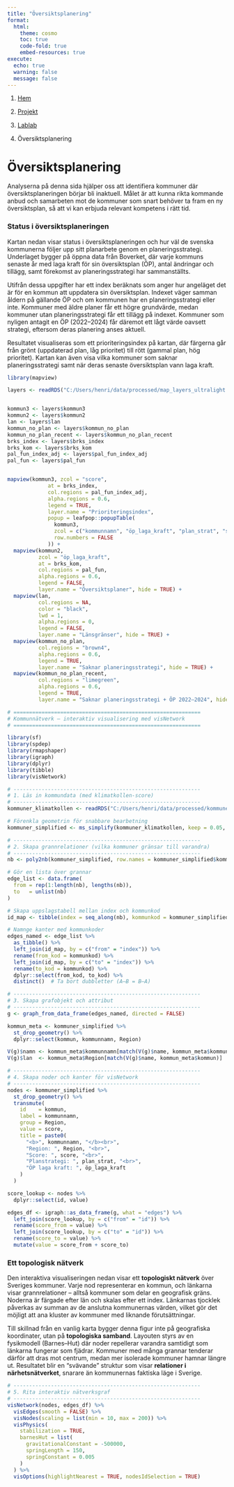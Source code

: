 ```yaml
---
title: "Översiktsplanering"
format:
  html:
    theme: cosmo
    toc: true
    code-fold: true
    embed-resources: true
execute:
  echo: true
  warning: false
  message: false
---
```


<nav aria-label="breadcrumb">

<ol class="breadcrumb">

<li class="breadcrumb-item">

<a href="../../../index.html">Hem</a>

</li>

<li class="breadcrumb-item">

<a href="../../index.html">Projekt</a>

</li>

<li class="breadcrumb-item">

<a href="../index.html">Lablab</a>

</li>

<li class="breadcrumb-item active" aria-current="page">

Översiktsplanering

</li>

</ol>

</nav>

# Översiktsplanering

Analyserna på denna sida hjälper oss att identifiera kommuner där översiktsplaneringen börjar bli inaktuell. Målet är att kunna rikta kommande anbud och samarbeten mot de kommuner som snart behöver ta fram en ny översiktsplan, så att vi kan erbjuda relevant kompetens i rätt tid.

### Status i översiktsplaneringen

Kartan nedan visar status i översiktsplaneringen och hur väl de svenska kommunerna följer upp sitt planarbete genom en planeringsstrategi. Underlaget bygger på öppna data från Boverket, där varje kommuns senaste år med laga kraft för sin översiktsplan (ÖP), antal ändringar och tillägg, samt förekomst av planeringsstrategi har sammanställts.

Utifrån dessa uppgifter har ett index beräknats som anger hur angeläget det är för en kommun att uppdatera sin översiktsplan. Indexet väger samman åldern på gällande ÖP och om kommunen har en planeringsstrategi eller inte. Kommuner med äldre planer får ett högre grundvärde, medan kommuner utan planeringsstrategi får ett tillägg på indexet. Kommuner som nyligen antagit en ÖP (2022–2024) får däremot ett lågt värde oavsett strategi, eftersom deras planering anses aktuell.

Resultatet visualiseras som ett prioriteringsindex på kartan, där färgerna går från grönt (uppdaterad plan, låg prioritet) till rött (gammal plan, hög prioritet). Kartan kan även visa vilka kommuner som saknar planeringsstrategi samt när deras senaste översiktsplan vann laga kraft.

```r
library(mapview)

layers <- readRDS("C:/Users/henri/data/processed/map_layers_ultralight.Rds")


kommun3 <- layers$kommun3
kommun2 <- layers$kommun2
lan <- layers$lan
kommun_no_plan <- layers$kommun_no_plan
kommun_no_plan_recent <- layers$kommun_no_plan_recent
brks_index <- layers$brks_index
brks_kom <- layers$brks_kom
pal_fun_index_adj <- layers$pal_fun_index_adj
pal_fun <- layers$pal_fun


mapview(kommun3, zcol = "score",
             at = brks_index,
             col.regions = pal_fun_index_adj,
             alpha.regions = 0.6,
             legend = TRUE,
             layer.name = "Prioriteringsindex",
             popup = leafpop::popupTable(
               kommun3,
               zcol = c("kommunnamn", "öp_laga_kraft", "plan_strat", "score"),
               row.numbers = FALSE
             )) +
  mapview(kommun2,
          zcol = "öp_laga_kraft",
          at = brks_kom,
          col.regions = pal_fun,
          alpha.regions = 0.6,
          legend = FALSE,
          layer.name = "Översiktsplaner", hide = TRUE) +
  mapview(lan,
          col.regions = NA,
          color = "black",
          lwd = 1,
          alpha.regions = 0,
          legend = FALSE,
          layer.name = "Länsgränser", hide = TRUE) +
  mapview(kommun_no_plan,
          col.regions = "brown4",
          alpha.regions = 0.6,
          legend = TRUE,
          layer.name = "Saknar planeringsstrategi", hide = TRUE) +
  mapview(kommun_no_plan_recent,
          col.regions = "limegreen",
          alpha.regions = 0.6,
          legend = TRUE,
          layer.name = "Saknar planeringsstrategi + ÖP 2022–2024", hide = TRUE)
```

```r
# ============================================================
# Kommunnätverk – interaktiv visualisering med visNetwork
# ============================================================

library(sf)
library(spdep)
library(rmapshaper)
library(igraph)
library(dplyr)
library(tibble)
library(visNetwork)

# ------------------------------------------------------------
# 1. Läs in kommundata (med klimatkollen-score)
# ------------------------------------------------------------
kommuner_klimatkollen <- readRDS("C:/Users/henri/data/processed/kommuner_klimatkollen_score.Rds")

# Förenkla geometrin för snabbare bearbetning
kommuner_simplified <- ms_simplify(kommuner_klimatkollen, keep = 0.05, keep_shapes = TRUE)

# ------------------------------------------------------------
# 2. Skapa grannrelationer (vilka kommuner gränsar till varandra)
# ------------------------------------------------------------
nb <- poly2nb(kommuner_simplified, row.names = kommuner_simplified$kommun)

# Gör en lista över grannar
edge_list <- data.frame(
  from = rep(1:length(nb), lengths(nb)),
  to   = unlist(nb)
)

# Skapa uppslagstabell mellan index och kommunkod
id_map <- tibble(index = seq_along(nb), kommunkod = kommuner_simplified$kommun)

# Namnge kanter med kommunkoder
edges_named <- edge_list %>%
  as_tibble() %>%
  left_join(id_map, by = c("from" = "index")) %>%
  rename(from_kod = kommunkod) %>%
  left_join(id_map, by = c("to" = "index")) %>%
  rename(to_kod = kommunkod) %>%
  dplyr::select(from_kod, to_kod) %>%
  distinct()  # Ta bort dubbletter (A–B = B–A)

# ------------------------------------------------------------
# 3. Skapa grafobjekt och attribut
# ------------------------------------------------------------
g <- graph_from_data_frame(edges_named, directed = FALSE)

kommun_meta <- kommuner_simplified %>%
  st_drop_geometry() %>%
  dplyr::select(kommun, kommunnamn, Region)

V(g)$namn <- kommun_meta$kommunnamn[match(V(g)$name, kommun_meta$kommun)]
V(g)$lan  <- kommun_meta$Region[match(V(g)$name, kommun_meta$kommun)]

# ------------------------------------------------------------
# 4. Skapa noder och kanter för visNetwork
# ------------------------------------------------------------
nodes <- kommuner_simplified %>%
  st_drop_geometry() %>%
  transmute(
    id    = kommun,
    label = kommunnamn,
    group = Region,
    value = score,
    title = paste0(
      "<b>", kommunnamn, "</b><br>",
      "Region: ", Region, "<br>",
      "Score: ", score, "<br>",
      "Planstrategi: ", plan_strat, "<br>",
      "ÖP laga kraft: ", öp_laga_kraft
    )
  )

score_lookup <- nodes %>%
  dplyr::select(id, value)

edges_df <- igraph::as_data_frame(g, what = "edges") %>%
  left_join(score_lookup, by = c("from" = "id")) %>%
  rename(score_from = value) %>%
  left_join(score_lookup, by = c("to" = "id")) %>%
  rename(score_to = value) %>%
  mutate(value = score_from + score_to)
```

### **Ett topologisk nätverk**

Den interaktiva visualiseringen nedan visar ett **topologiskt nätverk** över Sveriges kommuner. Varje nod representerar en kommun, och länkarna visar grannrelationer – alltså kommuner som delar en geografisk gräns. Noderna är färgade efter län och skalas efter ett index. Länkarnas tjocklek påverkas av summan av de anslutna kommunernas värden, vilket gör det möjligt att ana kluster av kommuner med liknande förutsättningar.

Till skillnad från en vanlig karta bygger denna figur inte på geografiska koordinater, utan på **topologiska samband**. Layouten styrs av en fysikmodell (Barnes–Hut) där noder repellerar varandra samtidigt som länkarna fungerar som fjädrar. Kommuner med många grannar tenderar därför att dras mot centrum, medan mer isolerade kommuner hamnar längre ut. Resultatet blir en “svävande” struktur som visar **relationer i närhetsnätverket**, snarare än kommunernas faktiska läge i Sverige.

```r
# ------------------------------------------------------------
# 5. Rita interaktiv nätverksgraf
# ------------------------------------------------------------
visNetwork(nodes, edges_df) %>%
  visEdges(smooth = FALSE) %>%
  visNodes(scaling = list(min = 10, max = 200)) %>%
  visPhysics(
    stabilization = TRUE,
    barnesHut = list(
      gravitationalConstant = -500000,
      springLength = 150,
      springConstant = 0.005
    )
  ) %>%
  visOptions(highlightNearest = TRUE, nodesIdSelection = TRUE)
```
